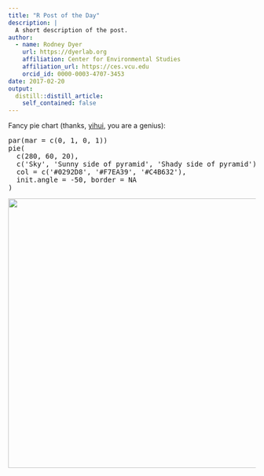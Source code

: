 ```yaml
---
title: "R Post of the Day"
description: |
  A short description of the post.
author:
  - name: Rodney Dyer
    url: https://dyerlab.org
    affiliation: Center for Environmental Studies
    affiliation_url: https://ces.vcu.edu
    orcid_id: 0000-0003-4707-3453
date: 2017-02-20
output:
  distill::distill_article:
    self_contained: false
---
```





Fancy pie chart (thanks, [yihui](https://github.com/yihui), you are a genius):

<pre class="lang:r decode:true">par(mar = c(0, 1, 0, 1))
pie(
  c(280, 60, 20),
  c('Sky', 'Sunny side of pyramid', 'Shady side of pyramid'),
  col = c('#0292D8', '#F7EA39', '#C4B632'),
  init.angle = -50, border = NA
)</pre>

<img class="aligncenter wp-image-1089 size-large" src="wp-content/uploads/2017/02/pie-1-1024x731.png" width="768" height="548" srcset="wp-content/uploads/2017/02/pie-1-1024x731.png 1024w, wp-content/uploads/2017/02/pie-1-300x214.png 300w, wp-content/uploads/2017/02/pie-1-768x549.png 768w, wp-content/uploads/2017/02/pie-1.png 1344w" sizes="(max-width: 768px) 100vw, 768px" />
 
 
 
